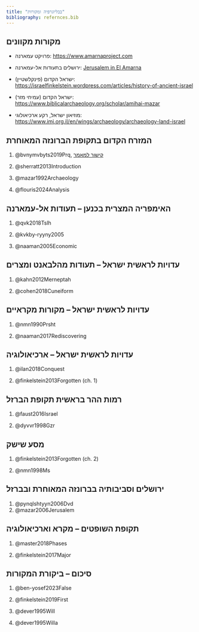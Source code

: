 ```yaml
---
title: "בבליוגרפיה ומקורות"
bibliography: refernces.bib
---
```


## מקורות מקוונים

-   פרויקט עמארנה: [https://www.amarnaproject.com](https://www.amarnaproject.com/)

-   ירושלים בתעודות אל-עמארנה: [Jerusalem in El Amarna](https://www.bibleodyssey.org/articles/jerusalem-in-the-amarna-letters/)

-   ישראל הקדום (פינקלשטיין): [https://israelfinkelstein.wordpress.com/articles/history-of-ancient-israel](https://israelfinkelstein.wordpress.com/articles/history-of-ancient-israel/)

-   ישראל הקדום (עמיחי מזר): [https://www.biblicalarchaeology.org/scholar/amihai-mazar](https://www.biblicalarchaeology.org/scholar/amihai-mazar/)

-   מוזיאון ישראל, רקע ארכיאולוגי: <https://www.imj.org.il/en/wings/archaeology/archaeology-land-israel>

## המזרח הקדום בתקופת הברונזה המאוחרת

1.  @bvnymvbyts2019Prq, [קישור למאמר](https://drive.google.com/file/d/1JGE7NJo5lzDl4XfkHsXJEKPXkbk9Uy4y/view?usp=sharing){target="_blank"}

2.  @sherratt2013Introduction

3.  @mazar1992Archaeology

4.  @flouris2024Analysis

## האימפריה המצרית בכנען – תעודות אל-עמארנה

1.  @qvk2018Tslh

2.  @kvkby-ryyny2005

3.  @naaman2005Economic

## עדויות לראשית ישראל – תעודות מהלבאנט ומצרים

1.  @kahn2012Merneptah

2.  @cohen2018Cuneiform

## עדויות לראשית ישראל – מקורות מקראיים

1.  @nmn1990Prsht

2.  @naaman2017Rediscovering

## עדויות לראשית ישראל – ארכיאולוגיה

1.  @ilan2018Conquest

2.  @finkelstein2013Forgotten (ch. 1)

## רמות ההר בראשית תקופת הברזל

1.  @faust2016Israel

2.  @dyvvr1998Gzr

## מסע שישק

1.  @finkelstein2013Forgotten (ch. 2)

2.  @nmn1998Ms

## ירושלים וסביבותיה בברונזה המאוחרת ובברזל

1.  @pynqlshtyyn2006Dvd
2.  @mazar2006Jerusalem

## תקופת השופטים – מקרא וארכיאולוגיה

1.  @master2018Phases

2.  @finkelstein2017Major

## סיכום – ביקורת המקורות

1.  @ben-yosef2023False

2.  @finkelstein2019First

3.  @dever1995Will

4.  @dever1995Willa
